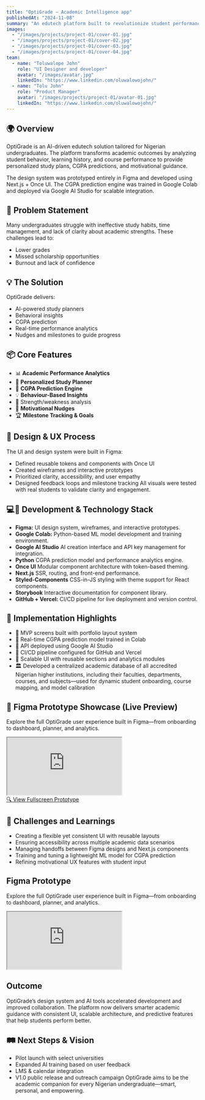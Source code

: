 ---
title: "OptiGrade — Academic Intelligence app"
publishedAt: "2024-11-08"
summary: "An edutech platform built to revolutionize student performance through AI-driven planning and predictive academic analytics."
images:
  - "/images/projects/project-01/cover-01.jpg"
  - "/images/projects/project-01/cover-02.jpg"
  - "/images/projects/project-01/cover-03.jpg"
  - "/images/projects/project-01/cover-04.jpg"
team:
  - name: "Toluwalope John"
    role: "UI Designer and developer"
    avatar: "/images/avatar.jpg"
    linkedIn: "https://www.linkedin.com/oluwalowojohn/"
  - name: "Tolu John"
    role: "Product Manager"
    avatar: "/images/projects/project-01/avatar-01.jpg"
    linkedIn: "https://www.linkedin.com/oluwalowojohn/"
---

## 🌍 Overview

OptiGrade is an AI-driven edutech solution tailored for Nigerian undergraduates. The platform transforms academic outcomes by analyzing student behavior, learning history, and course performance to provide personalized study plans, CGPA predictions, and motivational guidance.

The design system was prototyped entirely in Figma and developed using Next.js + Once UI. The CGPA prediction engine was trained in Google Colab and deployed via Google AI Studio for scalable integration.

## 🚨 Problem Statement

Many undergraduates struggle with ineffective study habits, time management, and lack of clarity about academic strengths. These challenges lead to:
- Lower grades
- Missed scholarship opportunities
- Burnout and lack of confidence

## 💡 The Solution

OptiGrade delivers:
- AI-powered study planners
- Behavioral insights
- CGPA prediction
- Real-time performance analytics
- Nudges and milestones to guide progress

## 📦 Core Features

- 📊 **Academic Performance Analytics**
- 📅 **Personalized Study Planner**
- 🔮 **CGPA Prediction Engine**
- 💡 **Behaviour-Based Insights**
- 🧠 Strength/weakness analysis
- 🎯 **Motivational Nudges**
- 🏆 **Milestone Tracking & Goals**

## 🎨 Design & UX Process

The UI and design system were built in Figma:
- Defined reusable tokens and components with Once UI
- Created wireframes and interactive prototypes
- Prioritized clarity, accessibility, and user empathy
- Designed feedback loops and milestone tracking
All visuals were tested with real students to validate clarity and engagement.

## 💻🤖 Development & Technology Stack

- **Figma:** UI design system, wireframes, and interactive prototypes.
- **Google Colab:** Python-based ML model development and training environment.
- **Google AI Studio** AI creation interface and API key management for integration.
- **Python** CGPA prediction model and performance analytics engine.
- **Once UI** Modular component architecture with token-based theming.
- **Next.js** SSR, routing, and front-end performance.
- **Styled-Components** CSS-in-JS styling with theme support for React components.
- **Storybook** Interactive documentation for component library.
- **GitHub + Vercel:** CI/CD pipeline for live deployment and version control.

## 🧪 Implementation Highlights

- 🚧 MVP screens built with portfolio layout system
- 🔮 Real-time CGPA prediction model trained in Colab
- 🧬 API deployed using Google AI Studio
- 🔁 CI/CD pipeline configured for GitHub and Vercel
- 🧩 Scalable UI with reusable sections and analytics modules
- 🏛️ Developed a centralized academic database of all accredited Nigerian higher institutions, including their faculties, departments, courses, and subjects—used for dynamic student onboarding, course mapping, and model calibration

## 📐 Figma Prototype Showcase (Live Preview)

Explore the full OptiGrade user experience built in Figma—from onboarding to dashboard, planner, and analytics.

<div
  style={{
    background: "rgba(255, 255, 255, 0.08)",
    backdropFilter: "blur(12px)",
    WebkitBackdropFilter: "blur(12px)",
    borderRadius: "24px",
    padding: "16px",
    border: "1px solid rgba(255, 255, 255, 0.2)",
    boxShadow: "0 12px 32px rgba(0,0,0,0.2)",
    maxWidth: "100%",
    overflow: "hidden",
    margin: "40px 0",
  }}
>
  <iframe
    src="https://www.figma.com/embed?embed_host=share&url=https://www.figma.com/proto/B2L8DOx0u3xuSWPhKpJpO5/OptiGrade-Mobile-App---EduTech?node-id=217-93&t=LkykJEw02nadKihK-1"
    style={{
      width: "100%",
      height: "640px",
      border: "none",
      borderRadius: "16px",
    }}
    allowFullScreen
  ></iframe>

  <div style={{ textAlign: "center", marginTop: "12px" }}>
    <a
      href="https://www.figma.com/proto/B2L8DOx0u3xuSWPhKpJpO5/OptiGrade-Mobile-App---EduTech?node-id=802-966&t=LkykJEw02nadKihK-1&scaling=scale-down&content-scaling=fixed&starting-point-node-id=802%3A966"
      target="_blank"
      rel="noopener noreferrer"
      style={{
        background: "rgba(255, 255, 255, 0.1)",
        backdropFilter: "blur(8px)",
        padding: "10px 24px",
        borderRadius: "12px",
        color: "#fff",
        textDecoration: "none",
        fontWeight: "500",
        display: "inline-block",
      }}
    >
      🔍 View Fullscreen Prototype
    </a>
  </div>
</div>

## 🧠 Challenges and Learnings

- Creating a flexible yet consistent UI with reusable layouts
- Ensuring accessibility across multiple academic data scenarios
- Managing handoffs between Figma designs and Next.js components
- Training and tuning a lightweight ML model for CGPA prediction
- Refining motivational UX features with student input

## Figma Prototype

Explore the full OptiGrade user experience built in Figma—from onboarding to dashboard, planner, and analytics.

<div
  style={{
    background: "rgba(255, 255, 255, 0.08)",
    backdropFilter: "blur(12px)",
    WebkitBackdropFilter: "blur(12px)",
    borderRadius: "24px",
    padding: "16px",
    border: "1px solid rgba(255, 255, 255, 0.2)",
    boxShadow: "0 12px 32px rgba(0,0,0,0.2)",
    maxWidth: "100%",
    overflow: "hidden",
    margin: "40px 0",
  }}
>
  <iframe
    src="https://www.figma.com/embed?embed_host=share&url=https://www.figma.com/proto/B2L8DOx0u3xuSWPhKpJpO5/OptiGrade-Mobile-App---EduTech?node-id=802-966&t=LkykJEw02nadKihK-1&scaling=scale-down&content-scaling=fixed&starting-point-node-id=802%3A966"
    style={{
      width: "100%",
      height: "640px",
      border: "none",
      borderRadius: "16px",
    }}
    allowFullScreen
  ></iframe>
</div>

## Outcome

OptiGrade’s design system and AI tools accelerated development and improved collaboration. The platform now delivers smarter academic guidance with consistent UI, scalable architecture, and predictive features that help students perform better.

## 🛤️ Next Steps & Vision

- Pilot launch with select universities
- Expanded AI training based on user feedback
- LMS & calendar integration
- V1.0 public release and outreach campaign
OptiGrade aims to be the academic companion for every Nigerian undergraduate—smart, personal, and empowering.
